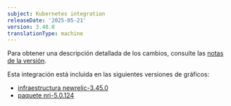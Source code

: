 ```yaml
---
subject: Kubernetes integration
releaseDate: '2025-05-21'
version: 3.40.0
translationType: machine
---
```


Para obtener una descripción detallada de los cambios, consulte las [notas de la versión](https://github.com/newrelic/nri-kubernetes/releases/tag/v3.40.0).

Esta integración está incluida en las siguientes versiones de gráficos:

* [infraestructura newrelic-3.45.0](https://github.com/newrelic/nri-kubernetes/releases/tag/newrelic-infrastructure-3.45.0)
* [paquete nri-5.0.124](https://github.com/newrelic/helm-charts/releases/tag/nri-bundle-5.0.124)